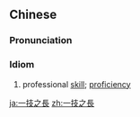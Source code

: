 {{also|一技之长}}
==Chinese==
{{zh-forms|s=一技之长}}

===Pronunciation===
{{zh-pron
|m=一jìzhīcháng
|c=jat1 gei6 zi1 coeng4
|mn=it-ki-chi-tiông
|cat=cy
}}

===Idiom===
{{zh-idiom}}

# professional [[skill]]; [[proficiency]]

{{zh-cat|Advanced}}

[[ja:一技之長]]
[[zh:一技之長]]